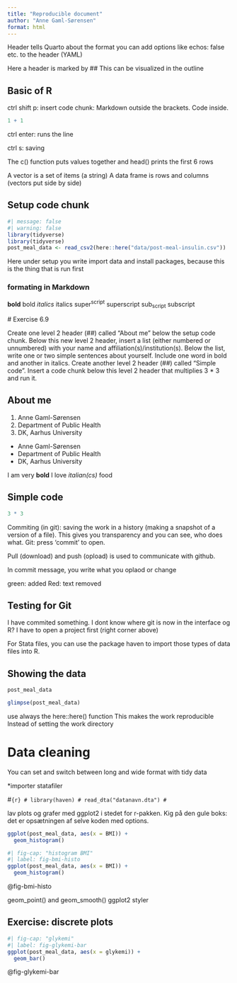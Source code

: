 ```yaml
---
title: "Reproducible document"
author: "Anne Gaml-Sørensen"
format: html
---
```


Header tells Quarto about the format
you can add options like echos: false etc. to the header (YAML)

Here a header is marked by ## 
This can be visualized in the outline

## Basic of R

ctrl shift p: insert code chunk:
Markdown outside the brackets. 
Code inside.

```r
1 + 1
```
ctrl enter: runs the line

ctrl s: saving

The c() function puts values together 
and head() prints the first 6 rows

A vector is a set of items (a string)
A data frame is rows and columns (vectors put side by side)

## Setup code chunk

```r
#| message: false
#| warning: false
library(tidyverse)
library(tidyverse)
post_meal_data <- read_csv2(here::here("data/post-meal-insulin.csv"))
```

Here under setup you write import data and install packages, because this is the thing that is run first

### formating in Markdown
**bold**	bold
*italics*	italics
super^script^	superscript
sub~script~	subscript

 # Exercise 6.9
 
 Create one level 2 header (##) called “About me” below the setup code chunk.
Below this new level 2 header, insert a list (either numbered or unnumbered) with your name and affiliation(s)/institution(s).
Below the list, write one or two simple sentences about yourself. Include one word in bold and another in italics.
Create another level 2 header (##) called “Simple code”.
Insert a code chunk below this level 2 header that multiplies 3 * 3 and run it.


## About me

1. Anne Gaml-Sørensen
2. Department of Public Health
3. DK, Aarhus University

- Anne Gaml-Sørensen
- Department of Public Health
- DK, Aarhus University


I am very **bold**
I love *italian(cs)* food

## Simple code


```r
3 * 3
``` 

Commiting (in git): saving the work in a history (making a snapshot of a version of a file). This gives you transparency and you can see, who does what. 
Git: press 'commit' to open.

Pull (download) and push (opload) is used to communicate with github.

In commit message, you write what you oplaod or change

green: added
Red: text removed

## Testing for Git

I have commited something.
I dont know where git is now in the interface og R?
I have to open a project first (right corner above)

For Stata files, you can use the package haven to import those types of data files into R.

## Showing the data

```r
post_meal_data
```
```r
glimpse(post_meal_data)
```

use always the here::here() function
This makes the work reproducible 
Instead of setting the work directory

# Data cleaning

You can set and switch between long and wide format with tidy data

*importer statafiler

 #```{r}
# library(haven)
# read_dta("datanavn.dta")
# ```

lav plots og grafer med ggplot2 i stedet for r-pakken.
Kig på den gule boks: det er opsætningen af selve koden med options.
```r
ggplot(post_meal_data, aes(x = BMI)) + 
  geom_histogram()
```


```r
#| fig-cap: "histogram BMI"
#| label: fig-bmi-histo
ggplot(post_meal_data, aes(x = BMI)) + 
  geom_histogram()
```

@fig-bmi-histo

geom_point() and geom_smooth() ggplot2 styler 

## Exercise: discrete plots

```r
#| fig-cap: "glykemi"
#| label: fig-glykemi-bar
ggplot(post_meal_data, aes(x = glykemi)) +
  geom_bar()
```

@fig-glykemi-bar


